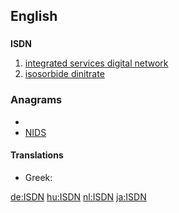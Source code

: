 ==English==

==={{initialism}}===
'''ISDN'''

# [[integrated services digital network]]
# [[isosorbide dinitrate]]

===Anagrams===
* {{alphagram|[[dins#English|dins]]}} 
* [[NIDS#English|NIDS]]

====Translations====
{{trans-top}}
* Greek: {{t|el|ΨΔΕΥ}}
{{trans-middle}}
{{trans-bottom}}

[[de:ISDN]]
[[hu:ISDN]]
[[nl:ISDN]]
[[ja:ISDN]]